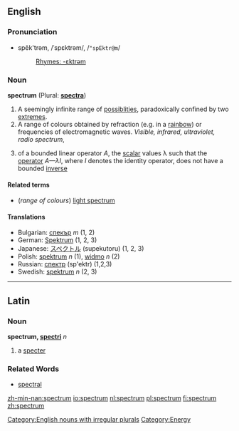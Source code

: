 ==English==
===Pronunciation===
*spĕk'trəm, /ˈspɛktrəm/, /<tt>"spEktr@m</tt>/
*:[[Rhymes:English:-ɛktrəm|Rhymes: -ɛktrəm]]
===Noun===
'''spectrum''' (Plural: '''[[spectra]]''')

#A seemingly infinite range of [[possiblities]], paradoxically confined by two [[extremes]].
#A range of colours obtained by refraction (e.g. in a [[rainbow]]) or frequencies of electromagnetic waves. ''Visible, infrared, ultraviolet, radio spectrum'',  
# {{linearalg}} of a bounded linear operator ''A'', the [[scalar]] values λ such that the [[operator]] ''A—λI'', where ''I'' denotes the identity operator, does not have a bounded [[inverse]]

====Related terms====
* (''range of colours'') [[light spectrum]]

====Translations====
*Bulgarian: [[спекър]] ''m'' (1, 2)
*German: [[Spektrum]] {{n}} (1, 2, 3)
*Japanese: [[スペクトル]] (supekutoru) (1, 2, 3)
*Polish: [[spektrum]] ''n'' (1), [[widmo]] ''n'' (2)
*Russian: [[спектр]] (sp'ektr) {{m}} (1,2,3)
*Swedish: [[spektrum]] ''n''  (2, 3)

----

==Latin==
===Noun===
'''spectrum, [[Wiktionary Appendix:Latin second declension|spectri]]''' ''n''

#a [[specter]]
===Related Words===
*[[spectral]]

[[Category:English nouns with irregular plurals]]
[[Category:Energy]]

[[zh-min-nan:spectrum]]
[[io:spectrum]]
[[nl:spectrum]]
[[pl:spectrum]]
[[fi:spectrum]]
[[zh:spectrum]]